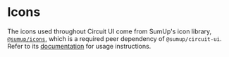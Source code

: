
<Meta title="Features/Icons" />

# Icons

<Intro>

The icons used throughout Circuit UI come from SumUp's icon library, [`@sumup/icons`](Packages/icons), which is a required peer dependency of `@sumup/circuit-ui`. Refer to its [documentation](Packages/icons) for usage instructions.

</Intro>

<Icons />
